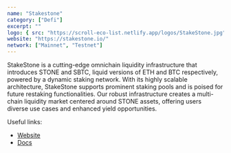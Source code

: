 ```yaml
---
name: "Stakestone"
category: ["Defi"]
excerpt: ""
logo: { src: "https://scroll-eco-list.netlify.app/logos/StakeStone.jpg", alt: "Stakestone Logo" }
website: "https://stakestone.io/"
network: ["Mainnet", "Testnet"]
---
```

StakeStone is a cutting-edge omnichain liquidity infrastructure that introduces STONE and SBTC, liquid versions of ETH and BTC respectively, powered by a dynamic staking network. With its highly scalable architecture, StakeStone supports prominent staking pools and is poised for future restaking functionalities. Our robust infrastructure creates a multi-chain liquidity market centered around STONE assets, offering users diverse use cases and enhanced yield opportunities.

Useful links:
- [Website](https://stakestone.io/)
- [Docs](https://stakestone.io/#/developers)